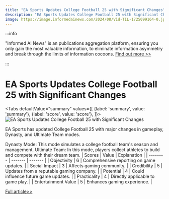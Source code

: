 ```yaml
---
title: "EA Sports Updates College Football 25 with Significant Changes"
description: "EA Sports Updates College Football 25 with Significant Changes"
image: https://image.informedainews.com/2024/08/Vid-TIL-1725099164-0.jpg
---
```



:::info

"Informed AI News" is an publications aggregation platform, ensuring you only gain the most valuable information, to eliminate information asymmetry and break through the limits of information cocoons.  [Find out more >>](/)

:::

# EA Sports Updates College Football 25 with Significant Changes


<Tabs
	defaultValue="summary"
	values={[
	{label: 'summary', value: 'summary'},
	{label: 'score', value: 'score'},
]}>
<TabItem value="summary">
<img
  src="https://image.informedainews.com/2024/08/Vid-TIL-1725099164-0.jpg"
  alt="EA Sports Updates College Football 25 with Significant Changes"
/>



EA Sports has updated College Football 25 with major changes in gameplay, Dynasty, and Ultimate Team modes.

Dynasty Mode: This mode simulates a college football team's season and management.
Ultimate Team: In this mode, players collect athletes to build and compete with their dream team.
</TabItem>
<TabItem value="score">
	| Scores     | Value   | Explanation |
	| -------- | ------- | ------- |
	| Objectivity  | 6    | Comprehensive reporting on game updates.    |
	| Social Impact | 3     | Affects gaming community.    |
	| Credibility    | 5    | Updates from a reputable gaming company.    |
	| Potential    | 4    | Could influence future game updates.    |
	| Practicality    | 4    | Directly applicable to game play.    |
	| Entertainment Value    | 5    | Enhances gaming experience.    |
</TabItem>
</Tabs>

[Full article>>](https://www.ign.com/articles/college-football-25-update-makes-a-ton-of-changes)
